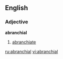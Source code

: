 ==English==

===Adjective===
'''abranchial'''

# {{zoology}} [[abranchiate]]

[[ru:abranchial]]
[[vi:abranchial]]